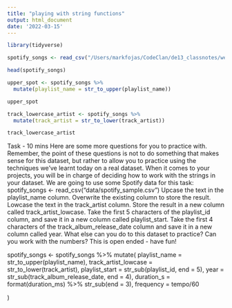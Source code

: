 ```yaml
---
title: "playing with string functions"
output: html_document
date: '2022-03-15'
---
```


```r
library(tidyverse)
```

```r
spotify_songs <- read_csv("/Users/markfojas/CodeClan/de13_classnotes/week_02/day_2/1_string_basics/data/spotify_sample.csv")
```

```r
head(spotify_songs)
```
```r
upper_spot <- spotify_songs %>% 
  mutate(playlist_name = str_to_upper(playlist_name))

upper_spot
```
```r
track_lowercase_artist <- spotify_songs %>% 
  mutate(track_artist = str_to_lower(track_artist))

track_lowercase_artist
```

Task - 10 mins
Here are some more questions for you to practice with. Remember, the point of these questions is not to do something that makes sense for this dataset, but rather to allow you to practice using the techniques we’ve learnt today on a real dataset. When it comes to your projects, you will be in charge of deciding how to work with the strings in your dataset.
We are going to use some Spotify data for this task:
spotify_songs <- read_csv("data/spotify_sample.csv")
Upcase the text in the playlist_name column. Overwrite the existing column to store the result.
Lowcase the text in the track_artist column. Store the result in a new column called track_artist_lowcase.
Take the first 5 characters of the playlist_id column, and save it in a new column called playlist_start.
Take the first 4 characters of the track_album_release_date column and save it in a new column called year.
What else can you do to this dataset to practice? Can you work with the numbers? This is open ended - have fun!

spotify_songs <- spotify_songs %>% 
  mutate(
    playlist_name = str_to_upper(playlist_name),
    track_artist_lowcase = str_to_lower(track_artist),
    playlist_start = str_sub(playlist_id, end = 5),
    year = str_sub(track_album_release_date, end = 4),
    duration_s = format(duration_ms) %>% 
      str_sub(end = 3),
    frequency = tempo/60
    
  ) 